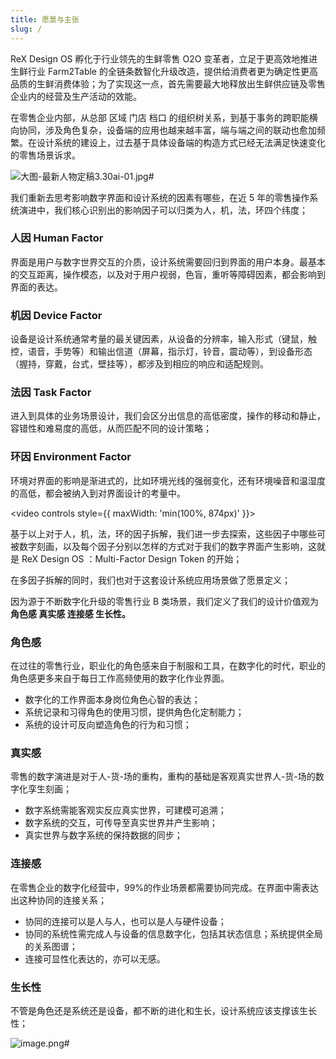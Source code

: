 ```yaml
---
title: 愿景与主张
slug: /
---
```


ReX Design OS 孵化于行业领先的生鲜零售 O2O 变革者，立足于更高效地推进生鲜行业 Farm2Table 的全链条数智化升级改造，提供给消费者更为确定性更高品质的生鲜消费体验；为了实现这一点，首先需要最大地释放出生鲜供应链及零售企业内的经营及生产活动的效能。

在零售企业内部，从总部 区域 门店 档口 的组织树关系，到基于事务的跨职能横向协同，涉及角色复杂，设备端的应用也越来越丰富，端与端之间的联动也愈加频繁。在设计系统的建设上，过去基于具体设备端的构造方式已经无法满足快速变化的零售场景诉求。

![大图-最新人物定稿3.30ai-01.jpg#](https://hippo-oss.oss-cn-hangzhou.aliyuncs.com/rex/design-images/values/21f383b3.jpg)

我们重新去思考影响数字界面和设计系统的因素有哪些，在近 5 年的零售操作系统演进中，我们核心识别出的影响因子可以归类为人，机，法，环四个纬度；

### 人因 Human Factor

界面是用户与数字世界交互的介质，设计系统需要回归到界面的用户本身。最基本的交互距离，操作模态，以及对于用户视弱，色盲，重听等障碍因素，都会影响到界面的表达。

### 机因 Device Factor

设备是设计系统通常考量的最关键因素，从设备的分辨率，输入形式（键鼠，触控，语音，手势等）和输出信道（屏幕，指示灯，铃音，震动等），到设备形态（握持，穿戴，台式，壁挂等），都涉及到相应的响应和适配规则。

### 法因 Task Factor

进入到具体的业务场景设计，我们会区分出信息的高低密度，操作的移动和静止，容错性和难易度的高低，从而匹配不同的设计策略；

### 环因 Environment Factor

环境对界面的影响是渐进式的，比如环境光线的强弱变化，还有环境噪音和温湿度的高低，都会被纳入到对界面设计的考量中。

<video controls style={{ maxWidth: 'min(100%, 874px)' }}>
  <source
    type="video/mp4"
    src="https://gw.alipayobjects.com/mdn/rms_6b2e87/afts/file/A*urU0RZ5_PJIAAAAAAAAAAAAAARQnAQ"
  />
</video>

基于以上对于人，机，法，环的因子拆解，我们进一步去探索，这些因子中哪些可被数字刻画，以及每个因子分别以怎样的方式对于我们的数字界面产生影响，这就是 ReX Design OS ：Multi-Factor Design Token 的开始；

在多因子拆解的同时，我们也对于这套设计系统应用场景做了愿景定义；

因为源于不断数字化升级的零售行业 B 类场景，我们定义了我们的设计价值观为 **角色感 真实感 连接感 生长性。**

### 角色感

在过往的零售行业，职业化的角色感来自于制服和工具，在数字化的时代，职业的角色感更多来自于每日工作高频使用的数字化作业界面。

- 数字化的工作界面本身岗位角色心智的表达；
- 系统记录和习得角色的使用习惯，提供角色化定制能力；
- 系统的设计可反向塑造角色的行为和习惯；

### 真实感

零售的数字演进是对于人-货-场的重构，重构的基础是客观真实世界人-货-场的数字化孪生刻画；

- 数字系统需能客观实反应真实世界，可建模可追溯；
- 数字系统的交互，可传导至真实世界并产生影响；
- 真实世界与数字系统的保持数据的同步；

### 连接感

在零售企业的数字化经营中，99%的作业场景都需要协同完成。在界面中需表达出这种协同的连接关系；

- 协同的连接可以是人与人，也可以是人与硬件设备；
- 协同的系统性需完成人与设备的信息数字化，包括其状态信息；系统提供全局的关系图谱；
- 连接可显性化表达的，亦可以无感。

### 生长性

不管是角色还是系统还是设备，都不断的进化和生长，设计系统应该支撑该生长性；

![image.png#](https://hippo-oss.oss-cn-hangzhou.aliyuncs.com/rex/design-images/values/d6dfe6d2.png)
